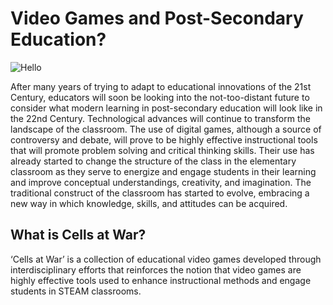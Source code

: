 # Video Games and Post-Secondary Education?

![Hello](/cellsatwar_nobg.png) 

After many years of trying to adapt to educational innovations of the 21st Century, 
educators will soon be looking into the not-too-distant future to consider what 
modern learning in post-secondary education will look like in the 22nd Century. 
Technological advances will continue to transform the landscape of the classroom. 
The use of digital games, although a source of controversy and debate, will 
prove to be highly effective instructional tools that will promote problem solving 
and critical thinking skills. Their use has already started to change the structure 
of the class in the elementary classroom as they serve to energize and engage 
students in their learning and improve conceptual understandings, creativity, 
and imagination. The traditional construct of the classroom has started to evolve, 
embracing a new way in which knowledge, skills, and attitudes can be acquired.

## What is Cells at War?

‘Cells at War’ is a collection of educational video games developed through 
interdisciplinary efforts that reinforces the notion that video games are 
highly effective tools used to enhance instructional methods and 
engage students in STEAM classrooms.
